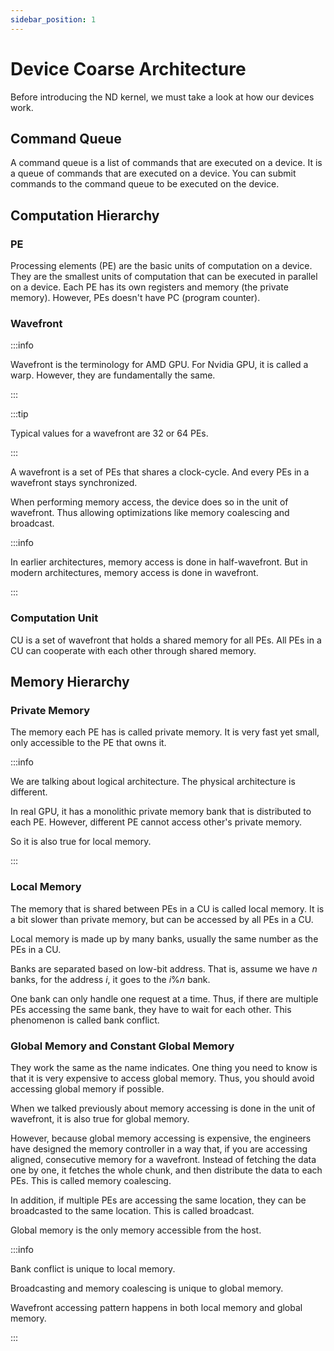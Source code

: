 ```yaml
---
sidebar_position: 1
---
```


# Device Coarse Architecture

Before introducing the ND kernel, we must take a look at how our devices work.

## Command Queue

A command queue is a list of commands that are executed on a device. It is a queue of commands that are executed on a device. You can submit commands to the command queue to be executed on the device.

## Computation Hierarchy

### PE

Processing elements (PE) are the basic units of computation on a device. They are the smallest units of computation that can be executed in parallel on a device. Each PE has its own registers and memory (the private memory). However, PEs doesn't have PC (program counter).

### Wavefront

:::info

Wavefront is the terminology for AMD GPU. For Nvidia GPU, it is called a warp. However, they are fundamentally the same.  

:::

:::tip

Typical values for a wavefront are 32 or 64 PEs.

:::

A wavefront is a set of PEs that shares a clock-cycle. And every PEs in a wavefront stays synchronized.

When performing memory access, the device does so in the unit of wavefront. Thus allowing optimizations like memory coalescing and broadcast.

:::info

In earlier architectures, memory access is done in half-wavefront. But in modern architectures, memory access is done in wavefront.

:::

### Computation Unit

CU is a set of wavefront that holds a shared memory for all PEs. All PEs in a CU can cooperate with each other through shared memory.

## Memory Hierarchy 

### Private Memory

The memory each PE has is called private memory. It is very fast yet small, only accessible to the PE that owns it.

:::info

We are talking about logical architecture. The physical architecture is different.

In real GPU, it has a monolithic private memory bank that is distributed to each PE. However, different PE cannot access other's private memory.

So it is also true for local memory.

:::

### Local Memory

The memory that is shared between PEs in a CU is called local memory. It is a bit slower than private memory, but can be accessed by all PEs in a CU.

Local memory is made up by many banks, usually the same number as the PEs in a CU.

Banks are separated based on low-bit address. That is, assume we have $n$ banks, for the address $i$, it goes to the $i \% n$ bank.

One bank can only handle one request at a time. Thus, if there are multiple PEs accessing the same bank, they have to wait for each other. This phenomenon is called bank conflict.

### Global Memory and Constant Global Memory

They work the same as the name indicates. One thing you need to know is that it is very expensive to access global memory. Thus, you should avoid accessing global memory if possible.

When we talked previously about memory accessing is done in the unit of wavefront, it is also true for global memory.

However, because global memory accessing is expensive, the engineers have designed the memory controller in a way that, if you are accessing aligned, consecutive memory for a wavefront. Instead of fetching the data one by one, it fetches the whole chunk, and then distribute the data to each PEs. This is called memory coalescing.

In addition, if multiple PEs are accessing the same location, they can be broadcasted to the same location. This is called broadcast.

Global memory is the only memory accessible from the host.

:::info

Bank conflict is unique to local memory.

Broadcasting and memory coalescing is unique to global memory.

Wavefront accessing pattern happens in both local memory and global memory.

:::
